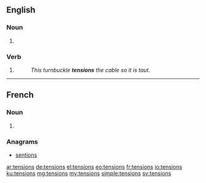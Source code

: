 ==English==

===Noun===
{{head|en|plural}}

# {{plural of|tension|lang=en|nocat=1}}

===Verb===
{{head|en}}

# {{en-third-person singular of|tension}}
#: ''This turnbuckle '''tensions''' the cable so it is taut.''

----

==French==

===Noun===
{{head|fr|plural}} {{f-p}}

# {{plural of|tension|lang=fr|nocat=1}}

===Anagrams===
* [[sentions#French|sentions]]

[[ar:tensions]]
[[de:tensions]]
[[el:tensions]]
[[eo:tensions]]
[[fr:tensions]]
[[io:tensions]]
[[ku:tensions]]
[[mg:tensions]]
[[my:tensions]]
[[simple:tensions]]
[[sv:tensions]]